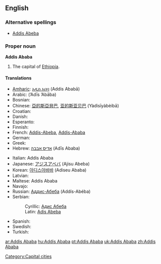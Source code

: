 {{wikipedia}}
==English==

===Alternative spellings===
* [[Addis Abeba]]

===Proper noun===
'''Addis Ababa'''

# The capital of [[Ethiopia]].

====Translations====
{{trans-top|capital of Ethiopia}}
* [[Amharic]]: [[አዲስ አበባ]] (Addis Ababā)
* Arabic: {{Arab|[[أديس أبابا]]}} (ʼAdīs ʼAbāba) {{f}}
* Bosnian: {{t-|bs|Adis Abeba|f}}
* Chinese: [[亞的斯亞貝巴]], [[亚的斯亚贝巴]] (Yàdìsīyàbèibā)
* Croatian: {{t+|hr|Adis Abeba|f}}
* Danish: {{t-|da|Addis Ababa}}
* Esperanto: {{t-|eo|Adisabebo|xs=Esperanto}}
* Finnish: {{t-|fi|Addis Abeba}}
* French: [[Addis-Abeba]], [[Addis-Ababa]]
* German: {{t+|de|Addis Abeba}}
* Greek: {{t|el|Αντίς Αμπέμπα|f|tr=Antís Ampémpa|sc=Grek}}
* Hebrew: [[אדיס אבבה]] (Adīs Ababa)
{{trans-mid}}
* Italian: Addis Ababa
* Japanese: [[アジスアベバ]] (Ajisu Abeba)
* Korean: [[아디스아바바]] (Adiseu Ababa)
* Latvian: {{t|lv|Adisabeba|xs=Latvian}}
* Maltese: Addis Ababa
* Navajo: {{tø|nv|Ádis Áwewah}}
* Russian: [[Аддис-Абеба]] (Addís-Abéba) {{f}}
* Serbian:
*: Cyrillic: [[Адис Абеба#Serbian|Адис Абеба]] {{f}}
*: Latin: [[Adis Abeba#Serbian|Adis Abeba]] {{f}}
* Spanish: {{t+|es|Addis Abeba|f}}
* Swedish: {{t+|sv|Addis Abeba}}
* Turkish: {{t-|tr|Addis Ababa}}
{{trans-bottom}}

[[Category:Capital cities]]

[[ar:Addis Ababa]]
[[hu:Addis Ababa]]
[[pt:Addis Ababa]]
[[uk:Addis Ababa]]
[[zh:Addis Ababa]]